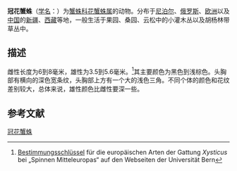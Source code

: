{{Speciesbox
| image= Xysticus.cristatus.female.jpg
| image_caption =  雌
| image2=2013.04.24.-17-Kirschgartshaeuser Schlaege Mannheim-Braune Krabbenspinne-Männchen.jpg
| image2_caption = 雄
| taxon = Xysticus cristatus
| authority = ([[Carl_Alexander_Clerck|Clerck]], 1757)<ref name=WSC_42357>{{cite web | url = http://www.wsc.nmbe.ch/species/42357 | title = ''Xysticus cristatus'' (Clerck, 1757) | accessdate = 18 September 2016 | publisher = Natural History Museum Bern | work = World Spider Catalog | archive-date = 2020-12-09 | archive-url = https://web.archive.org/web/20201209121137/https://wsc.nmbe.ch/species/42357 | dead-url = no }}</ref>
| synonyms=
{{Species list
  |Araneus cristatus|Clerck, 1757
  |Aranea viatica|Linnaeus, 1758
  |Aranea nasuta|Martini & Goeze, 1778
  |Aranea fasciata|Fourcroy, 1785
  |Aranea horticola|Olivier, 1789
  |Aranea cristata|(Clerck, 1757)
  |Aranea liturata|Fabricius, 1793
  |Aranea subreptans|Strack, 1810
  |Thomisus viaticus|(Linnaeus, 1758)
  |Thomisus cristatus|(Clerck, 1757)
  |Xysticus viaticus|(Linnaeus, 1758)
  |Xysticus augur|Strand, 1900
  |Xysticus sexangulatus|Strand, 1900
  }}
| synonyms_ref=<ref name=WSC_42357/>
}}

'''冠花蟹蛛'''（[[学名|学名]]：{{lang|la|''Xysticus cristatus''}}）为[[蟹蛛科|蟹蛛科]][[花蟹蛛属|花蟹蛛属]]的动物。分布于[[尼泊尔|尼泊尔]]、[[俄罗斯|俄罗斯]]、[[欧洲|欧洲]]以及[[中国|中国]]的[[新疆|新疆]]、[[西藏|西藏]]等地，一般生活于果园、桑园、云松中的小灌木丛以及胡杨林带草丛中。

== 描述 ==
雌性长度为6到8毫米，雄性为3.5到5.6毫米。<ref name="Bestimmung">[http://www.araneae.unibe.ch/Bestimmung/Familienschluessel/thomisidae/xysticus/Xysticus_gesamt.htm Bestimmungsschlüssel] {{Wayback|url=http://www.araneae.unibe.ch/Bestimmung/Familienschluessel/thomisidae/xysticus/Xysticus_gesamt.htm |date=20100123102906 }} für die europäischen Arten der Gattung ''Xysticus'' bei „Spinnen Mitteleuropas“ auf den Webseiten der Universität Bern</ref>其主要颜色为黑色到浅棕色。头胸部有横向的深色宽条纹，头胸部上方有一个大的浅色三角。不同个体的颜色和花纹差别较大，总体来说，雄性颜色比雌性要深一些。

== 参考文献 ==
{{reflist}}

{{Wikispecies|Xysticus cristatus}}
{{Taxonbar|from=Q900724}}

[[Category:花蟹蛛属|冠花蟹蛛]]


{{蜘蛛小作品}}